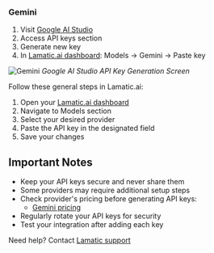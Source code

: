 [Gemini studio]: https://makersuite.google.com/app/apikey
[Gemini docs]: https://ai.google.dev/docs
[Gemini pricing]: https://ai.google.dev/pricing

[Lamatic.ai dashboard]: https://dashboard.lamatic.ai
[Lamatic support]: https://support.lamatic.ai

### Gemini
1. Visit [Google AI Studio][Gemini studio]
2. Access API keys section
3. Generate new key
4. In [Lamatic.ai dashboard]: Models → Gemini → Paste key

![Gemini](/assets/gemini-api-image.png)
*Google AI Studio API Key Generation Screen*

Follow these general steps in Lamatic.ai:
1. Open your [Lamatic.ai dashboard]
2. Navigate to Models section
3. Select your desired provider
4. Paste the API key in the designated field
5. Save your changes

## Important Notes
- Keep your API keys secure and never share them
- Some providers may require additional setup steps
- Check provider's pricing before generating API keys:
  - [Gemini pricing]
- Regularly rotate your API keys for security
- Test your integration after adding each key


Need help? Contact [Lamatic support]